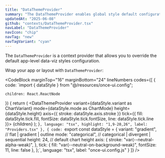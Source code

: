 ```yaml
---
title: "DataThemeProvider"
summary: "The DataThemeProvider enables global style default configuration for Once UI's data-viz components."
updatedAt: "2025-06-08"
github: "contexts/DataThemeProvider.tsx"
navLabel: "DataThemeProvider"
navIcon: "chip"
navTag: "new"
navTagVariant: "cyan"
---
```


The `DataThemeProvider` is a context provider that allows you to override the default app-level data-viz styles configuration.

Wrap your app or layout with `DataThemeProvider`:

<CodeBlock
  marginTop="16"
  marginBottom="24"
  lineNumbers
  codes={[
    {
      code:
`import { dataStyle } from "@/resources/once-ui.config";

    children: React.ReactNode
}) {
    return (
      <ThemeProvider>
        <DataThemeProvider
          variant={dataStyle.variant as ChartVariant}
          mode={dataStyle.mode as ChartMode}
          height={dataStyle.height}
          axis={{
            stroke: dataStyle.axis.stroke
          }}
          tick={{
            fill: dataStyle.tick.fill,
            fontSize: dataStyle.tick.fontSize,
            line: dataStyle.tick.line
          }}>
          <ToastProvider>
            <IconProvider>
              {children}
            </IconProvider>
          </ToastProvider>
        </DataThemeProvider>
      </ThemeProvider>
    );
}`,
      language: "tsx",
      highlight: "1,9-20,26",
      label: "Providers.tsx"
    },
    {
      code:
`export const dataStyle = {
    variant: "gradient", // flat | gradient | outline
    mode: "categorical", // categorical | divergent | sequential
    height: 24, // default chart height
    axis: {
      stroke: "var(--neutral-alpha-weak)",
    },
    tick: {
      fill: "var(--neutral-on-background-weak)",
      fontSize: 11,
      line: false
    },
};`,
      language: "tsx",
      label: "once-ui.config.js"
    }
  ]}
/>